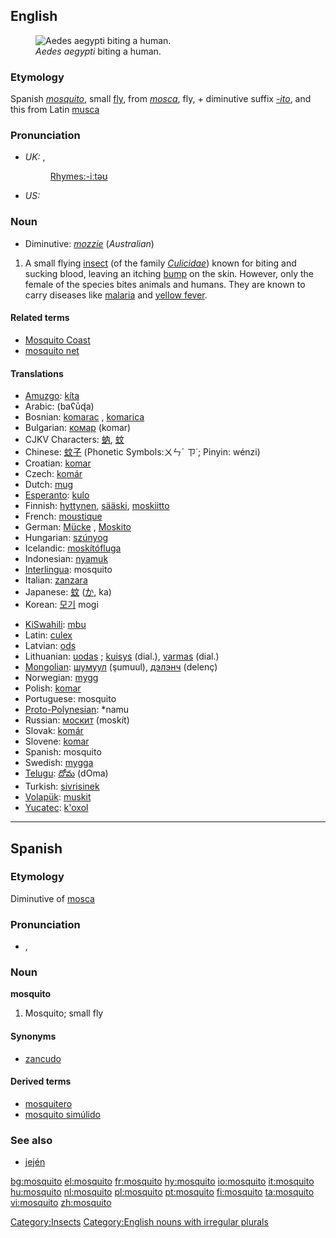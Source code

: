 {{see|Mosquito}}
{{wikipedia}}
==English==

[[Image:Aedes_aegypti_biting_human.jpg|thumb|right|''Aedes aegypti'' biting a human.]]

===Etymology===
Spanish ''[[mosquito#Spanish|mosquito]]'', small [[fly]], from ''[[mosca]]'', fly, + diminutive suffix ''[[-ito]]'', and this from Latin [[musca]]

===Pronunciation===
*''UK:'' {{IPA|/məsˈkiːtəʊ/}}, {{SAMPA|/m@s"ki:t@U/}}
*: [[Rhymes:English:-iːtəʊ|Rhymes:-iːtəʊ]]
*''US:'' {{IPA|/məˈski.toʊ/}}

===Noun===
{{en-noun|pl2=mosquitoes}}
*Diminutive: ''[[mozzie]]'' (''Australian'')

# A small flying [[insect]] (of the family ''[[Culicidae]]'') known for biting and sucking blood, leaving an itching [[bump]] on the skin. However, only the female of the species bites animals and humans. They are known to carry diseases like [[malaria]] and [[yellow fever]].

====Related terms====
*[[Mosquito Coast]]
*[[mosquito net]]

====Translations====
{{top}}
*[[Amuzgo]]: [[kíta]]
*Arabic: {{ARchar|[[بعوضة]]}} (baʕūɖa) {{f}}
*Bosnian: [[komarac]] {{m}}, [[komarica]] {{f}}
*Bulgarian: [[комар]] (komar) {{m}}
*CJKV Characters: [[蚋]], [[蚊]]
*Chinese: [[蚊子]] (Phonetic Symbols:ㄨㄣˊ ㄗ˙; Pinyin: wénzi)
*Croatian: [[komar]] {{m}}
*Czech: [[komár]] {{m}}
*Dutch: [[mug]] {{f}}
*[[Esperanto]]: [[kulo]]
*Finnish: [[hyttynen]], [[sääski]], [[moskiitto]]
*French: [[moustique]] {{m}}
*German: [[Mücke]] {{f}}, [[Moskito]] {{m}}
*Hungarian: [[szúnyog]]
*Icelandic: [[moskítófluga]] {{f}}
*Indonesian: [[nyamuk]]
*[[Interlingua]]: mosquito
*Italian: [[zanzara]] {{f}}
*Japanese: [[蚊]] ([[か]], ka)
*Korean: [[모기]] mogi
{{mid}}
*[[KiSwahili]]: [[mbu]]
*Latin: [[culex]] {{m}}
*Latvian: [[ods]] {{g|Latvian}}
*Lithuanian: [[uodas]] {{m}}; [[kuisys]] {{m}} (dial.), [[varmas]] {{m}} (dial.)
*[[Mongolian]]: [[шумуул]] (şumuul), [[дэлэнч]] (delenç)
*Norwegian: [[mygg]] {{m}}
*Polish: [[komar]] {{m}}
*Portuguese: mosquito {{m}}
*[[Proto-Polynesian]]: *namu
*Russian: [[москит]] (moskít) {{m}}<!-- was [[комар|кома́р]] {{m}} (komár), but this means gnat, midge -->
*Slovak: [[komár#Slovak|komár]] {{m}}
*Slovene: [[komar]] {{m}}
*Spanish: mosquito {{m}}
*Swedish: [[mygga]] {{c}}
*[[Telugu]]: [[దోమ]] (dOma)
*Turkish: [[sivrisinek]]
*[[Volapük]]: [[muskit]]
*[[Yucatec]]: [[k'oxol]]
{{bottom}}

----

==Spanish==
===Etymology===
Diminutive of [[mosca]]

===Pronunciation===
*{{IPA|/mos'kito/}}, {{SAMPA|/mos'kito/}}

===Noun===
'''mosquito''' {{m}}

# Mosquito; small fly

====Synonyms====
*[[zancudo]] {{m}}

====Derived terms====
*[[mosquitero]]
*[[mosquito simúlido]]

===See also===
*[[jején]] {{m}}

[[Category:Insects]]
[[Category:English nouns with irregular plurals]]

[[bg:mosquito]]
[[el:mosquito]]
[[fr:mosquito]]
[[hy:mosquito]]
[[io:mosquito]]
[[it:mosquito]]
[[hu:mosquito]]
[[nl:mosquito]]
[[pl:mosquito]]
[[pt:mosquito]]
[[fi:mosquito]]
[[ta:mosquito]]
[[vi:mosquito]]
[[zh:mosquito]]